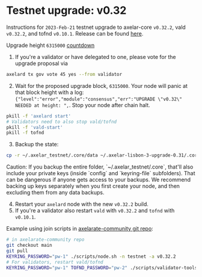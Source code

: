 # Testnet upgrade: v0.32


Instructions for `2023-Feb-21` testnet upgrade to axelar-core `v0.32.2`, vald `v0.32.2`, and tofnd `v0.10.1`.
Release can be found [here](https://github.com/axelarnetwork/axelar-core/releases/tag/v0.32.2).

Upgrade height `6315000` [countdown](https://testnet.mintscan.io/axelar-testnet/blocks/6315000)

1. If you're a validator or have delegated to one, please vote for the upgrade proposal via

```bash
axelard tx gov vote 45 yes --from validator
```

2. Wait for the proposed upgrade block, `6315000`. Your node will panic at that block height with a log: `{"level":"error","module":"consensus","err":"UPGRADE \"v0.32\" NEEDED at height: ",`. Stop your node after chain halt.

```bash
pkill -f 'axelard start'
# Validators need to also stop vald/tofnd
pkill -f 'vald-start'
pkill -f tofnd
```

3. Backup the state:

```bash
cp -r ~/.axelar_testnet/.core/data ~/.axelar-lisbon-3-upgrade-0.31/.core/data
```

<Callout type="warning" emoji="⚠️">
  Caution: If you backup the entire folder, `~/.axelar_testnet/.core`, that'll
  also include your private keys (inside `config` and `keyring-file`
  subfolders). That can be dangerous if anyone gets access to your backups. We
  recommend backing up keys separately when you first create your node, and then
  excluding them from any data backups.
</Callout>

4. Restart your `axelard` node with the new `v0.32.2` build.
5. If you're a validator also restart `vald` with `v0.32.2` and `tofnd` with `v0.10.1`.

Example using join scripts in [axelarate-community git repo](https://github.com/axelarnetwork/axelarate-community):

```bash
# in axelarate-community repo
git checkout main
git pull
KEYRING_PASSWORD="pw-1" ./scripts/node.sh -n testnet -a v0.32.2
# For validators, restart vald/tofnd
KEYRING_PASSWORD="pw-1" TOFND_PASSWORD="pw-2" ./scripts/validator-tools-host.sh -n testnet -a v0.32.2 -q v0.10.1
```
